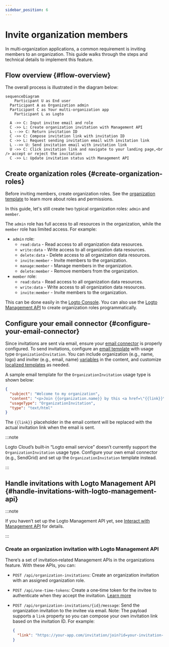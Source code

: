 ```yaml
---
sidebar_position: 6
---
```


# Invite organization members

In multi‑organization applications, a common requirement is inviting members to an organization. This guide walks through the steps and technical details to implement this feature.

## Flow overview \{#flow-overview}

The overall process is illustrated in the diagram below:

```mermaid
sequenceDiagram
	Participant U as End user
  Participant A as Organization admin
  Participant C as Your multi-organization app
	Participant L as Logto

  A ->> C: Input invitee email and role
  C ->> L: Create organization invitation with Management API
  L -->> C: Return invitation ID
  C ->> C: Compose invitation link with invitation ID
  C ->> L: Request sending invitation email with invitation link
  L -->> U: Send invitation email with invitation link
  U ->> C: Click invitation link and navigate to your landing page,<br /> accept or reject the invitation
  C ->> L: Update invitation status with Management API
```

## Create organization roles \{#create-organization-roles}

Before inviting members, create organization roles. See the [organization template](/authorization/organization-template) to learn more about roles and permissions.

In this guide, let's still create two typical organization roles: `admin` and `member`.

The `admin` role has full access to all resources in the organization, while the `member` role has limited access. For example:

- `admin` role:
  - `read:data` - Read access to all organization data resources.
  - `write:data` - Write access to all organization data resources.
  - `delete:data` - Delete access to all organization data resources.
  - `invite:member` - Invite members to the organization.
  - `manage:member` - Manage members in the organization.
  - `delete:member` - Remove members from the organization.
- `member` role:
  - `read:data` - Read access to all organization data resources.
  - `write:data` - Write access to all organization data resources.
  - `invite:member` - Invite members to the organization.

This can be done easily in the [Logto Console](https://cloud.logto.io/). You can also use the [Logto Management API](https://openapi.logto.io/operation/operation-createorganizationrole) to create organization roles programmatically.

## Configure your email connector \{#configure-your-email-connector}

Since invitations are sent via email, ensure your [email connector](/connectors/email-connectors) is properly configured. To send invitations, configure an [email template](/connectors/email-connectors/email-templates#email-template-types) with usage type `OrganizationInvitation`. You can include organization (e.g., name, logo) and inviter (e.g., email, name) [variables](/connectors/email-connectors/email-templates#email-template-variables) in the content, and customize [localized templates](/connectors/email-connectors/email-templates#email-template-localization) as needed.

A sample email template for the `OrganizationInvitation` usage type is shown below:

```json
{
  "subject": "Welcome to my organization",
  "content": "<p>Join {{organization.name}} by this <a href=\"{{link}}\" target=\"_blank\">link</a>.</p>",
  "usageType": "OrganizationInvitation",
  "type": "text/html"
}
```

The `{{link}}` placeholder in the email content will be replaced with the actual invitation link when the email is sent.

:::note

Logto Cloud’s built‑in “Logto email service” doesn’t currently support the `OrganizationInvitation` usage type. Configure your own email connector (e.g., SendGrid) and set up the `OrganizationInvitation` template instead.

:::

## Handle invitations with Logto Management API \{#handle-invitations-with-logto-management-api}

:::note

If you haven’t set up the Logto Management API yet, see [Interact with Management API](/integrate-logto/interact-with-management-api) for details.

:::

### Create an organization invitation with Logto Management API

There’s a set of invitation‑related Management APIs in the organizations feature. With these APIs, you can:

- `POST /api/organization-invitations`: Create an organization invitation with an assigned organization role.
- `POST /api/one-time-tokens`: Create a one‑time token for the invitee to authenticate when they accept the invitation. [Learn more](/end-user-flows/one-time-token)
- `POST /api/organization-invitations/{id}/message`: Send the organization invitation to the invitee via email.
  Note: The payload supports a `link` property so you can compose your own invitation link based on the invitation ID. For example:

  ```json
  {
    "link": "https://your-app.com/invitation/join?id=your-invitation-id&token=your-one-time-token&email=invitee-email"
  }
  ```
